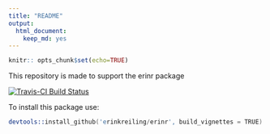 ```yaml
---
title: "README"
output: 
  html_document: 
    keep_md: yes
---
```


```r
knitr:: opts_chunk$set(echo=TRUE)
```

This repository is made to support the erinr package 

[![Travis-CI Build Status](https://travis-ci.org/erinkreiling/erinr.svg?branch=master)](https://travis-ci.org/erinkreiling/erinr)

To install this package use: 

```S
devtools::install_github('erinkreiling/erinr', build_vignettes = TRUE)
```
